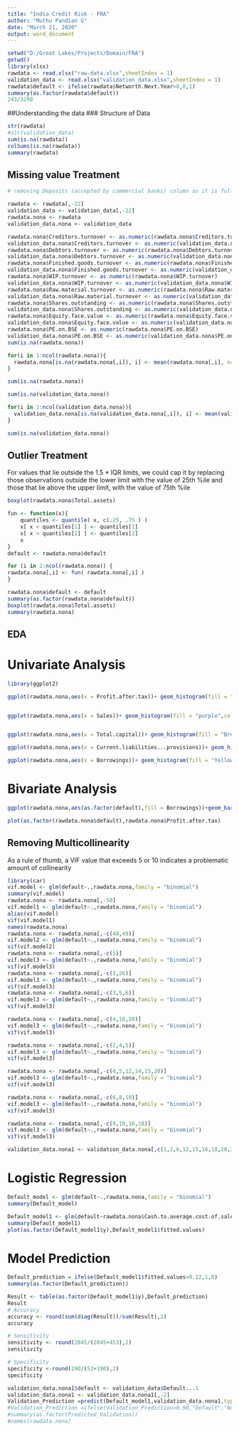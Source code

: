 ```yaml
---
title: "India Credit Risk - FRA"
author: "Muthu Pandian G"
date: "March 21, 2020"
output: word_document
---
```


```r
setwd("D:/Great Lakes/Projects/Domain/FRA")
getwd()
library(xlsx)
rawdata <- read.xlsx("raw-data.xlsx",sheetIndex = 1)
validation_data <- read.xlsx("validation_data.xlsx",sheetIndex = 1)
rawdata$default <- ifelse(rawdata$Networth.Next.Year>0,0,1)
summary(as.factor(rawdata$default))
243/3298
```
##Understanding the data
### Structure of Data

```r
str(rawdata)
#str(validation_data)
sum(is.na(rawdata))
colSums(is.na(rawdata))
summary(rawdata)
```


## Missing value Treatment 
```r
# removing Deposits (accepted by commercial banks) column as it is full of NA

rawdata <- rawdata[,-22]
validation_data <- validation_data[,-22]
rawdata.nona <- rawdata
validation_data.nona <- validation_data

rawdata.nona$Creditors.turnover <- as.numeric(rawdata.nona$Creditors.turnover)
validation_data.nona$Creditors.turnover <- as.numeric(validation_data.nona$Creditors.turnover)
rawdata.nona$Debtors.turnover <- as.numeric(rawdata.nona$Debtors.turnover)
validation_data.nona$Debtors.turnover <- as.numeric(validation_data.nona$Debtors.turnover)
rawdata.nona$Finished.goods.turnover <- as.numeric(rawdata.nona$Finished.goods.turnover)
validation_data.nona$Finished.goods.turnover <- as.numeric(validation_data.nona$Finished.goods.turnover)
rawdata.nona$WIP.turnover <- as.numeric(rawdata.nona$WIP.turnover)
validation_data.nona$WIP.turnover <- as.numeric(validation_data.nona$WIP.turnover)
rawdata.nona$Raw.material.turnover <- as.numeric(rawdata.nona$Raw.material.turnover)
validation_data.nona$Raw.material.turnover <- as.numeric(validation_data.nona$Raw.material.turnover)
rawdata.nona$Shares.outstanding <- as.numeric(rawdata.nona$Shares.outstanding)
validation_data.nona$Shares.outstanding <- as.numeric(validation_data.nona$Shares.outstanding)
rawdata.nona$Equity.face.value <- as.numeric(rawdata.nona$Equity.face.value)
validation_data.nona$Equity.face.value <- as.numeric(validation_data.nona$Equity.face.value)
rawdata.nona$PE.on.BSE <- as.numeric(rawdata.nona$PE.on.BSE)
validation_data.nona$PE.on.BSE <- as.numeric(validation_data.nona$PE.on.BSE)
sum(is.na(rawdata.nona))

for(i in 1:ncol(rawdata.nona)){
  rawdata.nona[is.na(rawdata.nona[,i]), i] <- mean(rawdata.nona[,i], na.rm = TRUE)
}

sum(is.na(rawdata.nona))

sum(is.na(validation_data.nona))

for(i in 1:ncol(validation_data.nona)){
  validation_data.nona[is.na(validation_data.nona[,i]), i] <- mean(validation_data.nona[,i], na.rm = TRUE)
}

sum(is.na(validation_data.nona))

```
## Outlier Treatment 

For values that lie outside the 1.5 * IQR limits, we could cap it by replacing those observations outside the lower limit with the value of 25th %ile and those that lie above the upper limit, with the value of 75th %ile

```r
boxplot(rawdata.nona$Total.assets)

fun <- function(x){
    quantiles <- quantile( x, c(.25, .75 ) )
    x[ x < quantiles[1] ] <- quantiles[1]
    x[ x > quantiles[2] ] <- quantiles[2]
    x
}
default <- rawdata.nona$default

for (i in 2:ncol(rawdata.nona)) {
rawdata.nona[,i] <- fun( rawdata.nona[,i] )  
}

rawdata.nona$default <- default
summary(as.factor(rawdata.nona$default))
boxplot(rawdata.nona$Total.assets)
summary(rawdata.nona)


```
## EDA
# Univariate Analysis 
```r
library(ggplot2)

ggplot(rawdata.nona,aes(x = Profit.after.tax))+ geom_histogram(fill = "#009E73",colour = "Black",binwidth = 15)+ ggtitle("Profit after Tax based on Total Income") + theme(plot.title = element_text(hjust = 0.5))+xlab("Profit after Tax based on Total Income")


ggplot(rawdata.nona,aes(x = Sales))+ geom_histogram(fill = "purple",colour = "Black",binwidth = 30)+ ggtitle("Sales") + theme(plot.title = element_text(hjust = 0.5))+xlab("Sales")


ggplot(rawdata.nona,aes(x = Total.capital))+ geom_histogram(fill = "Brown",colour = "Black",binwidth = 25)+ ggtitle("Total Capital") + theme(plot.title = element_text(hjust = 0.5))+xlab("Total Capital")

ggplot(rawdata.nona,aes(x = Current.liabilities...provisions))+ geom_histogram(fill = "Red",colour = "Black",binwidth = 15)+ ggtitle("liabilities") + theme(plot.title = element_text(hjust = 0.5))+xlab("Liabilities")

ggplot(rawdata.nona,aes(x = Borrowings))+ geom_histogram(fill = "Yellow",colour = "Black",binwidth = 25)+ ggtitle("Borrowings") + theme(plot.title = element_text(hjust = 0.5))+xlab("Borrowings")


```

# Bivariate Analysis 
```r

ggplot(rawdata.nona,aes(as.factor(default),fill = Borrowings))+geom_bar()+ggtitle("Default vs Borrowings")+ theme(plot.title = element_text(hjust = 0.5))+ xlab("Borrowings")

plot(as.factor(rawdata.nona$default),rawdata.nona$Profit.after.tax)

```
## Removing Multicollinearity 
As a rule of thumb, a VIF value that exceeds 5 or 10 indicates a problematic amount of collinearity
```r
library(car)
vif.model <- glm(default~.,rawdata.nona,family = "binomial")
summary(vif.model)
rawdata.nona <- rawdata.nona[,-50]
vif.model1 <- glm(default~.,rawdata.nona,family = "binomial")
alias(vif.model)
vif(vif.model1)
names(rawdata.nona)
rawdata.nona <- rawdata.nona[,-c(48,49)]
vif.model2 <- glm(default~.,rawdata.nona,family = "binomial")
vif(vif.model2)
rawdata.nona <- rawdata.nona[,-c(5)]
vif.model3 <- glm(default~.,rawdata.nona,family = "binomial")
vif(vif.model3)
rawdata.nona <- rawdata.nona[,-c(3,26)]
vif.model3 <- glm(default~.,rawdata.nona,family = "binomial")
vif(vif.model3)
rawdata.nona <- rawdata.nona[,-c(3,5,6)]
vif.model3 <- glm(default~.,rawdata.nona,family = "binomial")
vif(vif.model3)

rawdata.nona <- rawdata.nona[,-c(4,18,20)]
vif.model3 <- glm(default~.,rawdata.nona,family = "binomial")
vif(vif.model3)

rawdata.nona <- rawdata.nona[,-c(2,4,5)]
vif.model3 <- glm(default~.,rawdata.nona,family = "binomial")
vif(vif.model3)

rawdata.nona <- rawdata.nona[,-c(4,5,12,14,15,20)]
vif.model3 <- glm(default~.,rawdata.nona,family = "binomial")
vif(vif.model3)

rawdata.nona <- rawdata.nona[,-c(6,8,18)]
vif.model3 <- glm(default~.,rawdata.nona,family = "binomial")
vif(vif.model3)

rawdata.nona <- rawdata.nona[,-c(9,10,16,18)]
vif.model3 <- glm(default~.,rawdata.nona,family = "binomial")
vif(vif.model3)

validation_data.nona1 <- validation_data.nona[,c(1,2,6,12,15,16,18,20,22,30,31,33,34,35,38,40,41,42,43,44,45,46,47,51)]
```

# Logistic Regression 
```r
Default_model <- glm(default~.,rawdata.nona,family = "binomial")
summary(Default_model)

```

```r
Default_model1 <- glm(default~rawdata.nona$Cash.to.average.cost.of.sales.per.day+Debt.to.equity.ratio..times.+Net.working.capital+PAT.as...of.net.worth+Cash.profit.as...of.total.income+Current.assets+Investments+Borrowings+rawdata.nona$Contingent.liabilities...Net.worth....,rawdata.nona,family = "binomial")
summary(Default_model1)
plot(as.factor(Default_model1$y),Default_model1$fitted.values)

```
# Model Prediction
```r

Default_prediction = ifelse(Default_model1$fitted.values>0.12,1,0)
summary(as.factor(Default_prediction))

Result <- table(as.factor(Default_model1$y),Default_prediction)
Result
# Accuracy
accuracy <- round(sum(diag(Result))/sum(Result),2)
accuracy

# Sensitivity 
sensitivity <- round(2845/(2845+453),2)
sensitivity

# Specificity
specificity <-round(190/(53+190),2)
specificity

```

```r
validation_data.nona1$default <- validation_data$Default...1
validation_data.nona1 <- validation_data.nona1[,-2]
Validation_Prediction =predict(Default_model1,validation_data.nona1,type="response")
#Validation_Prediction =ifelse(Validation_Prediction>0.90,"Default","NonDefault")
#summary(as.factor(Predicted_Validation))
#names(rawdata.nona)
```



